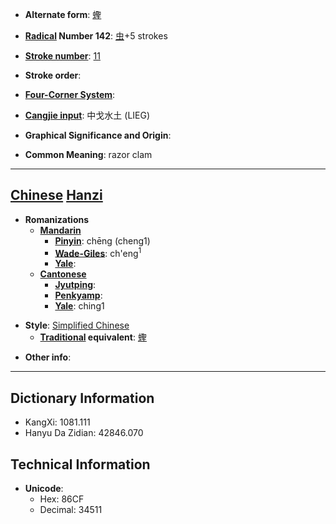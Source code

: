 * '''Alternate form''': [[蟶]]

* '''[[Wiktionary:Chinese radical index| Radical]] Number 142''': [[Wiktionary:Chinese radical index 虫|虫]]+5 strokes

* '''[[Wiktionary:Chinese total strokes index|Stroke number]]''': [[Wiktionary:Chinese total strokes index 11|11]]

* '''Stroke order''': 

* '''[[Wiktionary:Chinese four corner index|Four-Corner System]]''': 

* '''[[Wiktionary:Chinese Cangjie index|Cangjie input]]''': 中戈水土 (LIEG)

* '''Graphical Significance and Origin''': 

* '''Common Meaning''': razor clam

----

== [[Chinese]] [[Hanzi]] ==

* '''Romanizations'''
** '''[[Mandarin]]'''
*** '''[[Pinyin]]''': chēng (cheng1)
*** '''[[Wade-Giles]]''': ch'eng<sup>1</sup>
*** '''[[Yale]]''': 
** '''[[Cantonese]]'''
*** '''[[Jyutping]]''':
*** '''[[Penkyamp]]''': 
*** '''[[Yale]]''': ching1

* '''Style''': [[Simplified Chinese]] 
** '''[[Traditional Chinese|Traditional]] equivalent''': [[蟶]]

* '''Other info''': 

----

== Dictionary Information ==

* KangXi: 1081.111
* Hanyu Da Zidian: 42846.070

== Technical Information ==

* '''Unicode''':
** Hex: 86CF
** Decimal: 34511